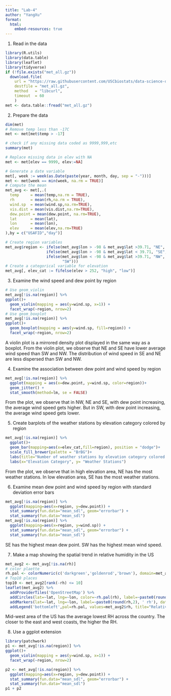 ```yaml
---
title: "Lab-4"
author: "YangXu"
format:
  html:
    embed-resources: true
---
```


1. Read in the data
```r
library(R.utils)
library(data.table)
library(leaflet)
library(tidyverse)
if (!file.exists("met_all.gz"))
  download.file(
    url = "https://raw.githubusercontent.com/USCbiostats/data-science-data/master/02_met/met_all.gz",
    destfile = "met_all.gz",
    method   = "libcurl",
    timeout  = 60
    )
met <- data.table::fread("met_all.gz")
```


2. Prepare the data
```r
dim(met)
# Remove temp less than -17C
met <- met[met$temp > -17]

# check if any missing data coded as 9999,999,etc
summary(met)

# Replace missing data in elev with NA
met <- met[elev == 9999, elev:=NA]

# Generate a date variable
met[, week := week(as.Date(paste(year, month, day, sep = "-")))]
met <- met[week == min(week, na.rm = TRUE)]
# Compute the mean
met_avg <- met[,.(
  temp     = mean(temp,na.rm = TRUE),
  rh       = mean(rh,na.rm = TRUE),
  wind.sp  = mean(wind.sp,na.rm=TRUE),
  vis.dist = mean(vis.dist,na.rm=TRUE),
  dew.point = mean(dew.point, na.rm=TRUE),
  lat      = mean(lat),
  lon      = mean(lon), 
  elev     = mean(elev,na.rm=TRUE)
),by = c("USAFID","day")]

# Create region variables
met_avg$region <- ifelse(met_avg$lon > -98 & met_avg$lat >39.71, "NE",
                  ifelse(met_avg$lon > -98 & met_avg$lat < 39.71, "SE",
                  ifelse(met_avg$lon < -98 & met_avg$lat >39.71, "NW", 
                         "SW")))
# Create a categorical variable for elevation
met_avg[, elev_cat := fifelse(elev > 252, "high", "low")]
```

3. Examine the wind speed and dew point by region
```r
# Use geom_violin
met_avg[!is.na(region)] %>%
ggplot()+
  geom_violin(mapping = aes(y=wind.sp, x=1)) +
  facet_wrap(~region, nrow=2)
# Use geom_boxplot
met_avg[!is.na(region)] %>%
ggplot()+
  geom_boxplot(mapping = aes(y=wind.sp, fill=region)) +
  facet_wrap(~region, nrow=2)
```
A violin plot is a mirrored density plot displayed in the same way as a boxplot.
From the violin plot, we observe that NE and SE have lower average wind speed than
SW and NW. The distribution of wind speed in SE and NE are less dispersed than SW 
and NW.

4. Examine the association between dew point and wind speed by region
```r
met_avg[!is.na(region)] %>%
  ggplot(mapping = aes(x=dew.point, y=wind.sp, color=region))+
  geom_jitter() + 
  stat_smooth(method=lm, se = FALSE)
```
From the plot, we observe that in NW, NE and SE, with dew point increasing, the average 
wind speed gets higher. But in SW, with dew point increasing, the average wind speed
gets lower.


5. Create barplots of the weather stations by elevation category colored by region
```r
met_avg[!is.na(region)] %>%
  ggplot()+
  geom_bar(mapping=aes(x=elev_cat,fill=region), position = "dodge")+
  scale_fill_brewer(palette = "BrBG")+
  labs(title="Number of weather stations by elevation category colored by region")+
  labs(x="Elevation Category", y= "Weather Stations")
```
From the plot, we observe that in high elevation area, NE has the most weather stations.
In low elevation area, SE has the most weather stations.


6. Examine mean dew point and wind speed by region with standard deviation error bars
```r
met_avg[!is.na(region)] %>%
  ggplot(mapping=aes(x=region, y=dew.point)) +
  stat_summary(fun.data="mean_sdl", geom="errorbar") +
  stat_summary(fun.data="mean_sdl")
met_avg[!is.na(region)] %>%
  ggplot(mapping=aes(x=region, y=wind.sp)) +
  stat_summary(fun.data="mean_sdl", geom="errorbar") +
  stat_summary(fun.data="mean_sdl")
```
SE has the highest mean dew point. SW has the highest mean wind speed.


7. Make a map showing the spatial trend in relative humidity in the US
```r
met_avg2 <- met_avg[!is.na(rh)]
# color plaette
rh.pal <- colorNumeric(c('darkgreen','goldenrod','brown'), domain=met_avg2$rh)
# Top10 places
top10 <- met_avg2[rank(-rh) <= 10]
leaflet(met_avg2) %>%
  addProviderTiles('OpenStreetMap') %>%
  addCircles(lat=~lat, lng=~lon, color=~rh.pal(rh), label=~paste0(round(rh,2), ' rh'), opacity=1,fillOpacity=1, radius=500) %>%
  addMarkers(lat=~lat, lng=~lon, label=~paste0(round(rh,2), ' rh'), data = top10) %>%
  addLegend('bottomleft',pal=rh.pal, values=met_avg2$rh, title="Relative Humidity", opacity=1)
```
Mid-west area of the US has the average lowest RH across the country. The closer to the east and west coasts, the higher the RH.


8. Use a ggplot extension
```r
library(patchwork)
p1 <- met_avg[!is.na(region)] %>%
ggplot()+
  geom_violin(mapping = aes(y=wind.sp, x=1)) +
  facet_wrap(~region, nrow=2)

p2 <- met_avg[!is.na(region)] %>%
  ggplot(mapping=aes(x=region, y=dew.point)) +
  stat_summary(fun.data="mean_sdl", geom="errorbar") +
  stat_summary(fun.data="mean_sdl")
p1 + p2
```